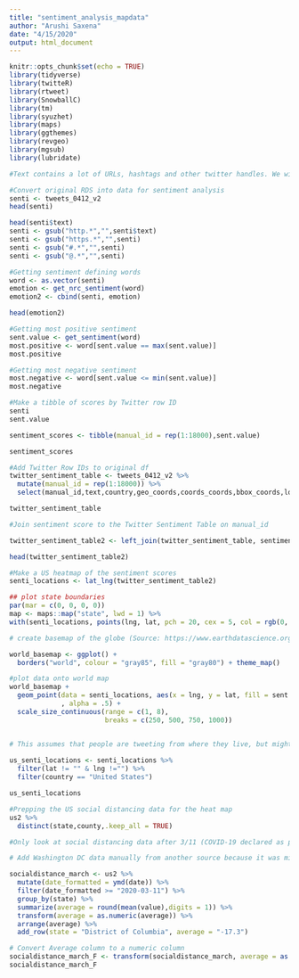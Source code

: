 ```yaml
---
title: "sentiment_analysis_mapdata"
author: "Arushi Saxena"
date: "4/15/2020"
output: html_document
---
```


```r
knitr::opts_chunk$set(echo = TRUE)
library(tidyverse)
library(twitteR)
library(rtweet)
library(SnowballC)
library(tm)
library(syuzhet)
library(maps)
library(ggthemes)
library(revgeo)
library(mgsub)
library(lubridate)
```


```r
#Text contains a lot of URLs, hashtags and other twitter handles. We will remove all these using the gsub function.

#Convert original RDS into data for sentiment analysis
senti <- tweets_0412_v2
head(senti)

head(senti$text)
senti <- gsub("http.*","",senti$text)
senti <- gsub("https.*","",senti)
senti <- gsub("#.*","",senti)
senti <- gsub("@.*","",senti)

#Getting sentiment defining words
word <- as.vector(senti)
emotion <- get_nrc_sentiment(word)
emotion2 <- cbind(senti, emotion) 

head(emotion2)

#Getting most positive sentiment
sent.value <- get_sentiment(word)
most.positive <- word[sent.value == max(sent.value)]
most.positive

#Getting most negative sentiment
most.negative <- word[sent.value <= min(sent.value)] 
most.negative 

#Make a tibble of scores by Twitter row ID
senti
sent.value

sentiment_scores <- tibble(manual_id = rep(1:18000),sent.value) 

sentiment_scores

#Add Twitter Row IDs to original df
twitter_sentiment_table <- tweets_0412_v2 %>%
  mutate(manual_id = rep(1:18000)) %>%
  select(manual_id,text,country,geo_coords,coords_coords,bbox_coords,location)

twitter_sentiment_table

#Join sentiment score to the Twitter Sentiment Table on manual_id

twitter_sentiment_table2 <- left_join(twitter_sentiment_table, sentiment_scores, by = "manual_id")

head(twitter_sentiment_table2)

#Make a US heatmap of the sentiment scores
senti_locations <- lat_lng(twitter_sentiment_table2)

## plot state boundaries
par(mar = c(0, 0, 0, 0))
map <- maps::map("state", lwd = 1) %>%
with(senti_locations, points(lng, lat, pch = 20, cex = 5, col = rgb(0, .3, .7, .75)))

# create basemap of the globe (Source: https://www.earthdatascience.org/courses/earth-analytics/get-data-using-apis/map-tweet-locations-over-time-r/)

world_basemap <- ggplot() +
  borders("world", colour = "gray85", fill = "gray80") + theme_map()

#plot data onto world map
world_basemap +
  geom_point(data = senti_locations, aes(x = lng, y = lat, fill = sent.value),
             , alpha = .5) +
  scale_size_continuous(range = c(1, 8),
                        breaks = c(250, 500, 750, 1000)) 


# This assumes that people are tweeting from where they live, but might not always be the case
  
us_senti_locations <- senti_locations %>%
  filter(lat != "" & lng !="") %>%
  filter(country == "United States")

us_senti_locations

#Prepping the US social distancing data for the heat map
us2 %>%
  distinct(state,county,.keep_all = TRUE)

#Only look at social distancing data after 3/11 (COVID-19 declared as pandemic) and average the values accross counties and categories to get an average state level view.

# Add Washington DC data manually from another source because it was missing in this web scraping

socialdistance_march <- us2 %>%
  mutate(date_formatted = ymd(date)) %>%
  filter(date_formatted >= "2020-03-11") %>%
  group_by(state) %>%
  summarize(average = round(mean(value),digits = 1)) %>% 
  transform(average = as.numeric(average)) %>%
  arrange(average) %>%
  add_row(state = "District of Columbia", average = "-17.3")

# Convert Average column to a numeric column
socialdistance_march_F <- transform(socialdistance_march, average = as.numeric(average)) 
socialdistance_march_F
```

